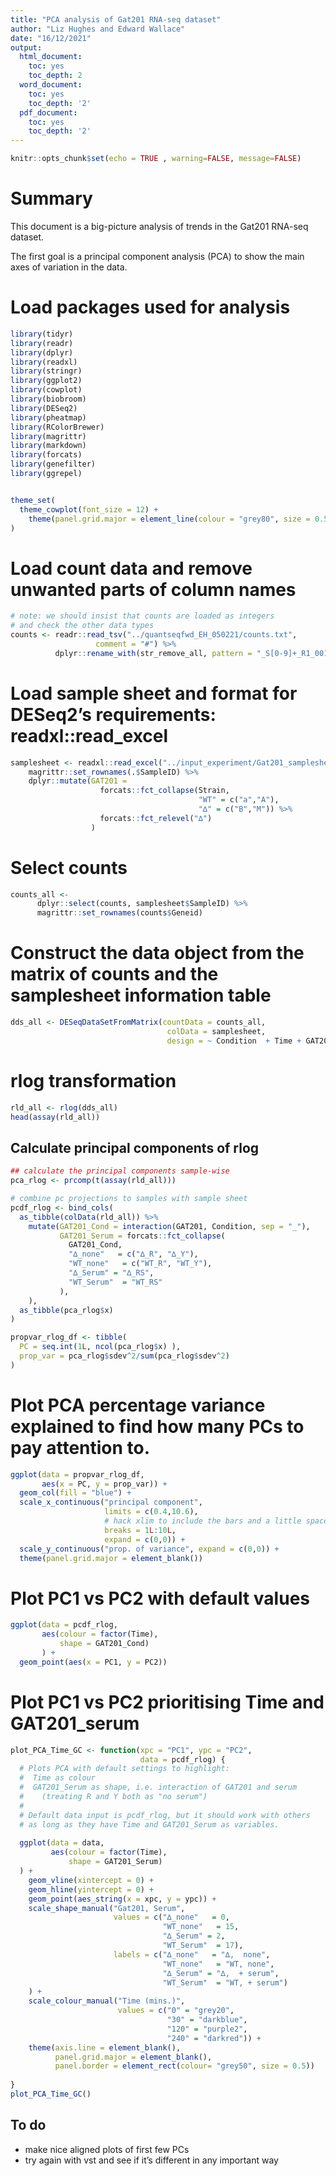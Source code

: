 ```yaml
---
title: "PCA analysis of Gat201 RNA-seq dataset"
author: "Liz Hughes and Edward Wallace"
date: "16/12/2021"
output:
  html_document:
    toc: yes
    toc_depth: 2
  word_document:
    toc: yes
    toc_depth: '2'
  pdf_document:
    toc: yes
    toc_depth: '2'
---
```


```r
knitr::opts_chunk$set(echo = TRUE , warning=FALSE, message=FALSE)
```

# Summary

This document is a big-picture analysis of trends in the Gat201 RNA-seq dataset.

The first goal is a principal component analysis (PCA) to show the main axes of variation in the data.

# Load packages used for analysis

```r

library(tidyr)
library(readr)
library(dplyr)
library(readxl)
library(stringr)
library(ggplot2)
library(cowplot)
library(biobroom)
library(DESeq2)
library(pheatmap)
library(RColorBrewer)
library(magrittr)
library(markdown)
library(forcats)
library(genefilter)
library(ggrepel)


theme_set(
  theme_cowplot(font_size = 12) +
    theme(panel.grid.major = element_line(colour = "grey80", size = 0.5))
)

```


# Load count data and remove unwanted parts of column names

```r
# note: we should insist that counts are loaded as integers
# and check the other data types
counts <- readr::read_tsv("../quantseqfwd_EH_050221/counts.txt",
                   comment = "#") %>% 
          dplyr::rename_with(str_remove_all, pattern = "_S[0-9]+_R1_001_aln.bam")

```


# Load sample sheet and format for DESeq2's requirements: readxl::read_excel

```r

samplesheet <- readxl::read_excel("../input_experiment/Gat201_samplesheet.xlsx") %>%
    magrittr::set_rownames(.$SampleID) %>%
    dplyr::mutate(GAT201 = 
                    forcats::fct_collapse(Strain, 
                                          "WT" = c("a","A"), 
                                          "∆" = c("B","M")) %>% 
                    forcats::fct_relevel("∆")
                  ) 

```

# Select counts

```r

counts_all <-
      dplyr::select(counts, samplesheet$SampleID) %>%
      magrittr::set_rownames(counts$Geneid)

```

# Construct the data object from the matrix of counts and the samplesheet information table

```r

dds_all <- DESeqDataSetFromMatrix(countData = counts_all,
                                   colData = samplesheet,
                                   design = ~ Condition  + Time + GAT201)

```


# rlog transformation

```r

rld_all <- rlog(dds_all)
head(assay(rld_all))

```


## Calculate principal components of rlog

```r

## calculate the principal components sample-wise
pca_rlog <- prcomp(t(assay(rld_all)))

# combine pc projections to samples with sample sheet
pcdf_rlog <- bind_cols(
  as_tibble(colData(rld_all)) %>%
    mutate(GAT201_Cond = interaction(GAT201, Condition, sep = "_"),
           GAT201_Serum = forcats::fct_collapse(
             GAT201_Cond,
             "∆_none"   = c("∆_R", "∆_Y"),
             "WT_none"   = c("WT_R", "WT_Y"),
             "∆_Serum" = "∆_RS",
             "WT_Serum"  = "WT_RS"
           ),
    ),
  as_tibble(pca_rlog$x)
)

propvar_rlog_df <- tibble(
  PC = seq.int(1L, ncol(pca_rlog$x) ),
  prop_var = pca_rlog$sdev^2/sum(pca_rlog$sdev^2)
)
```


# Plot PCA percentage variance explained to find how many PCs to pay attention to.

```r
ggplot(data = propvar_rlog_df, 
       aes(x = PC, y = prop_var)) +
  geom_col(fill = "blue") +
  scale_x_continuous("principal component",
                     limits = c(0.4,10.6), 
                     # hack xlim to include the bars and a little space.
                     breaks = 1L:10L,
                     expand = c(0,0)) + 
  scale_y_continuous("prop. of variance", expand = c(0,0)) +
  theme(panel.grid.major = element_blank())
```



# Plot PC1 vs PC2 with default values

```r
ggplot(data = pcdf_rlog,
       aes(colour = factor(Time), 
           shape = GAT201_Cond)
       ) +
  geom_point(aes(x = PC1, y = PC2)) 
```

# Plot PC1 vs PC2 prioritising Time and GAT201_serum

```r
plot_PCA_Time_GC <- function(xpc = "PC1", ypc = "PC2",
                             data = pcdf_rlog) {
  # Plots PCA with default settings to highlight:
  #  Time as colour
  #  GAT201_Serum as shape, i.e. interaction of GAT201 and serum 
  #    (treating R and Y both as "no serum")
  # 
  # Default data input is pcdf_rlog, but it should work with others
  # as long as they have Time and GAT201_Serum as variables.
  
  ggplot(data = data,
         aes(colour = factor(Time), 
             shape = GAT201_Serum)
  ) +
    geom_vline(xintercept = 0) +
    geom_hline(yintercept = 0) +
    geom_point(aes_string(x = xpc, y = ypc)) +
    scale_shape_manual("Gat201, Serum",
                       values = c("∆_none"   = 0,
                                  "WT_none"   = 15,
                                  "∆_Serum" = 2,
                                  "WT_Serum"  = 17),
                       labels = c("∆_none"   = "∆,  none",
                                  "WT_none"   = "WT, none",
                                  "∆_Serum" = "∆,  + serum",
                                  "WT_Serum"  = "WT, + serum")
    ) +
    scale_colour_manual("Time (mins.)",
                        values = c("0" = "grey20",
                                   "30" = "darkblue",
                                   "120" = "purple2",
                                   "240" = "darkred")) +
    theme(axis.line = element_blank(), 
          panel.grid.major = element_blank(),
          panel.border = element_rect(colour= "grey50", size = 0.5))
  
}
plot_PCA_Time_GC()
```


## To do

- make nice aligned plots of first few PCs
- try again with vst and see if it's different in any important way
